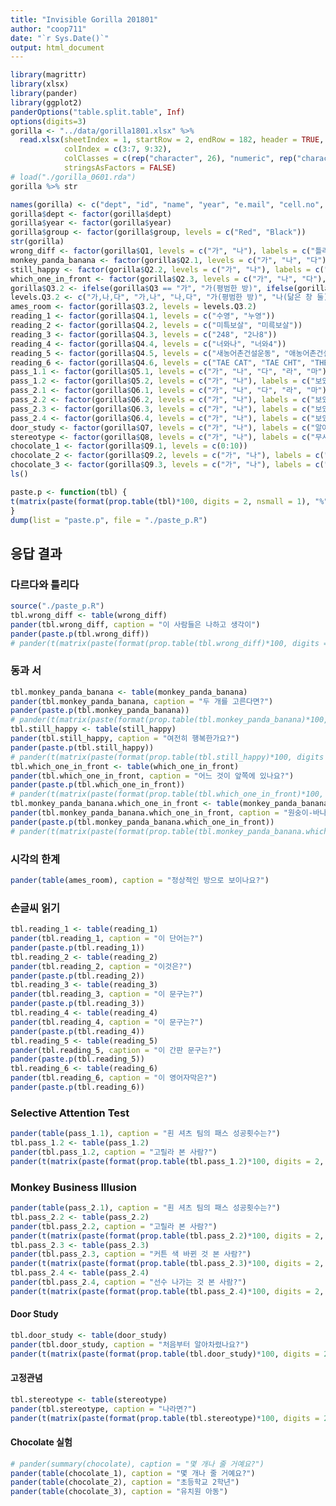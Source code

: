 ```yaml
---
title: "Invisible Gorilla 201801"
author: "coop711"
date: "`r Sys.Date()`"
output: html_document
---
```



<!--### Data

#### Read In
-->

```r
library(magrittr)
library(xlsx)
library(pander)
library(ggplot2)
panderOptions("table.split.table", Inf)
options(digits=3)
gorilla <- "../data/gorilla1801.xlsx" %>%
  read.xlsx(sheetIndex = 1, startRow = 2, endRow = 182, header = TRUE, 
            colIndex = c(3:7, 9:32), 
            colClasses = c(rep("character", 26), "numeric", rep("character", 2)),
            stringsAsFactors = FALSE)
# load("./gorilla_0601.rda")
gorilla %>% str
```

<!--
#### Management
-->

```r
names(gorilla) <- c("dept", "id", "name", "year", "e.mail", "cell.no", "group", "Q1", "Q2.1", "Q2.2", "Q2.3", "Q3", "Q4.1", "Q4.2", "Q4.3", "Q4.4", "Q4.5", "Q4.6", "Q5.1", "Q5.2", "Q6.1", "Q6.2", "Q6.3", "Q6.4", "Q7", "Q8", "Q9.1", "Q9.2", "Q9.3")
gorilla$dept <- factor(gorilla$dept)
gorilla$year <- factor(gorilla$year)
gorilla$group <- factor(gorilla$group, levels = c("Red", "Black"))
str(gorilla)
wrong_diff <- factor(gorilla$Q1, levels = c("가", "나"), labels = c("틀리다", "다르다"))
monkey_panda_banana <- factor(gorilla$Q2.1, levels = c("가", "나", "다"), labels = c("원숭이와 바나나", "원숭이와 팬더", "팬더와 바나나"))
still_happy <- factor(gorilla$Q2.2, levels = c("가", "나"), labels = c("행복해 보인다", "행복해 보이지 않는다"))
which_one_in_front <- factor(gorilla$Q2.3, levels = c("가", "나", "다"), labels = c("맨 위의 비행접시", "중간 위치 비행접시", "맨 아래 비행접시"))
gorilla$Q3.2 <- ifelse(gorilla$Q3 == "가", "가(평범한 방)", ifelse(gorilla$Q3 == "나", "나(닮은 창 둘)", ifelse(gorilla$Q3 == "다", "다(키큰 왼편 여자)", gorilla$Q3)))
levels.Q3.2 <- c("가,나,다", "가,나", "나,다", "가(평범한 방)", "나(닮은 창 둘)", "다(키큰 우측 여자)") 
ames_room <- factor(gorilla$Q3.2, levels = levels.Q3.2)
reading_1 <- factor(gorilla$Q4.1, levels = c("수영", "누영"))
reading_2 <- factor(gorilla$Q4.2, levels = c("미특보살", "미륵보살"))
reading_3 <- factor(gorilla$Q4.3, levels = c("248", "2나8"))
reading_4 <- factor(gorilla$Q4.4, levels = c("너와나", "너와4"))
reading_5 <- factor(gorilla$Q4.5, levels = c("새농어촌건설운동", "애농어촌건설운동"), labels = c("새농어촌건설운동", "모르겠다"))
reading_6 <- factor(gorilla$Q4.6, levels = c("TAE CAT", "TAE CHT", "THE CAT", "THE CHT"))
pass_1.1 <- factor(gorilla$Q5.1, levels = c("가", "나", "다", "라", "마"), labels = c(12:16))
pass_1.2 <- factor(gorilla$Q5.2, levels = c("가", "나"), labels = c("보았다", "못 보았다"))
pass_2.1 <- factor(gorilla$Q6.1, levels = c("가", "나", "다", "라", "마"), labels = c(13:17))
pass_2.2 <- factor(gorilla$Q6.2, levels = c("가", "나"), labels = c("보았다", "못 보았다"))
pass_2.3 <- factor(gorilla$Q6.3, levels = c("가", "나"), labels = c("보았다", "못 보았다"))
pass_2.4 <- factor(gorilla$Q6.4, levels = c("가", "나"), labels = c("보았다", "못 보았다"))
door_study <- factor(gorilla$Q7, levels = c("가", "나"), labels = c("알아차렸다", "몰랐다"))
stereotype <- factor(gorilla$Q8, levels = c("가", "나"), labels = c("무시한다", "팻말에 따른다"))
chocolate_1 <- factor(gorilla$Q9.1, levels = c(0:10))
chocolate_2 <- factor(gorilla$Q9.2, levels = c("가", "나"), labels = c("더", "덜"))
chocolate_3 <- factor(gorilla$Q9.3, levels = c("가", "나"), labels = c("더", "덜"))
ls()
```

```r
paste.p <- function(tbl) {
t(matrix(paste(format(prop.table(tbl)*100, digits = 2, nsmall = 1), "%", sep = ""), nrow = dim(tbl)[1], dimnames = dimnames(tbl)))
}
dump(list = "paste.p", file = "./paste_p.R")
```

## 응답 결과

### 다르다와 틀리다

```r
source("./paste_p.R")
tbl.wrong_diff <- table(wrong_diff)
pander(tbl.wrong_diff, caption = "이 사람들은 나하고 생각이")
pander(paste.p(tbl.wrong_diff))
# pander(t(matrix(paste(format(prop.table(tbl.wrong_diff)*100, digits = 2, nsmall = 1), "%", sep = ""), nrow = dim(tbl.wrong_diff)[1], dimnames = dimnames(tbl.wrong_diff))))
```

### 동과 서

```r
tbl.monkey_panda_banana <- table(monkey_panda_banana)
pander(tbl.monkey_panda_banana, caption = "두 개를 고른다면?")
pander(paste.p(tbl.monkey_panda_banana))
# pander(t(matrix(paste(format(prop.table(tbl.monkey_panda_banana)*100, digits = 2, nsmall = 1), "%", sep = ""), nrow = dim(tbl.monkey_panda_banana)[1], dimnames = dimnames(tbl.monkey_panda_banana))))
tbl.still_happy <- table(still_happy)
pander(tbl.still_happy, caption = "여전히 행복한가요?")
pander(paste.p(tbl.still_happy))
# pander(t(matrix(paste(format(prop.table(tbl.still_happy)*100, digits = 2, nsmall = 1), "%", sep = ""), nrow = dim(tbl.still_happy)[1], dimnames = dimnames(tbl.still_happy))))
tbl.which_one_in_front <- table(which_one_in_front)
pander(tbl.which_one_in_front, caption = "어느 것이 앞쪽에 있나요?")
pander(paste.p(tbl.which_one_in_front))
# pander(t(matrix(paste(format(prop.table(tbl.which_one_in_front)*100, digits = 2, nsmall = 1), "%", sep = ""), nrow = dim(tbl.which_one_in_front)[1], dimnames = dimnames(tbl.which_one_in_front))))
tbl.monkey_panda_banana.which_one_in_front <- table(monkey_panda_banana, which_one_in_front)
pander(tbl.monkey_panda_banana.which_one_in_front, caption = "원숭이-바나나-팬더 vs 어느 것이 앞쪽에 있나요?")
pander(paste.p(tbl.monkey_panda_banana.which_one_in_front))
# pander(t(matrix(paste(format(prop.table(tbl.monkey_panda_banana.which_one_in_front)*100, digits = 2, nsmall = 1), "%", sep = ""), nrow = dim(tbl.monkey_panda_banana.which_one_in_front)[1], dimnames = dimnames(tbl.monkey_panda_banana.which_one_in_front))))
```

### 시각의 한계

```r
pander(table(ames_room), caption = "정상적인 방으로 보이나요?")
```

### 손글씨 읽기

```r
tbl.reading_1 <- table(reading_1)
pander(tbl.reading_1, caption = "이 단어는?")
pander(paste.p(tbl.reading_1))
tbl.reading_2 <- table(reading_2)
pander(tbl.reading_2, caption = "이것은?")
pander(paste.p(tbl.reading_2))
tbl.reading_3 <- table(reading_3)
pander(tbl.reading_3, caption = "이 문구는?")
pander(paste.p(tbl.reading_3))
tbl.reading_4 <- table(reading_4)
pander(tbl.reading_4, caption = "이 문구는?")
pander(paste.p(tbl.reading_4))
tbl.reading_5 <- table(reading_5)
pander(tbl.reading_5, caption = "이 간판 문구는?")
pander(paste.p(tbl.reading_5))
tbl.reading_6 <- table(reading_6)
pander(tbl.reading_6, caption = "이 영어자막은?")
pander(paste.p(tbl.reading_6))
```

### Selective Attention Test

```r
pander(table(pass_1.1), caption = "흰 셔츠 팀의 패스 성공횟수는?")
tbl.pass_1.2 <- table(pass_1.2)
pander(tbl.pass_1.2, caption = "고릴라 본 사람?")
pander(t(matrix(paste(format(prop.table(tbl.pass_1.2)*100, digits = 2, nsmall = 1), "%", sep = ""), nrow = dim(tbl.pass_1.2)[1], dimnames = dimnames(tbl.pass_1.2))))
```

### Monkey Business Illusion

```r
pander(table(pass_2.1), caption = "흰 셔츠 팀의 패스 성공횟수는?")
tbl.pass_2.2 <- table(pass_2.2)
pander(tbl.pass_2.2, caption = "고릴라 본 사람?")
pander(t(matrix(paste(format(prop.table(tbl.pass_2.2)*100, digits = 2, nsmall = 1), "%", sep = ""), nrow = dim(tbl.pass_2.2)[1], dimnames = dimnames(tbl.pass_2.2))))
tbl.pass_2.3 <- table(pass_2.3)
pander(tbl.pass_2.3, caption = "커튼 색 바뀐 것 본 사람?")
pander(t(matrix(paste(format(prop.table(tbl.pass_2.3)*100, digits = 2, nsmall = 1), "%", sep = ""), nrow = dim(tbl.pass_2.3)[1], dimnames = dimnames(tbl.pass_2.3))))
tbl.pass_2.4 <- table(pass_2.4)
pander(tbl.pass_2.4, caption = "선수 나가는 것 본 사람?")
pander(t(matrix(paste(format(prop.table(tbl.pass_2.4)*100, digits = 2, nsmall = 1), "%", sep = ""), nrow = dim(tbl.pass_2.4)[1], dimnames = dimnames(tbl.pass_2.4))))
```

#### Door Study

```r
tbl.door_study <- table(door_study)
pander(tbl.door_study, caption = "처음부터 알아차렸나요?")
pander(t(matrix(paste(format(prop.table(tbl.door_study)*100, digits = 2, nsmall = 1), "%", sep = ""), nrow = dim(tbl.door_study)[1], dimnames = dimnames(tbl.door_study))))
```

#### 고정관념

```r
tbl.stereotype <- table(stereotype)
pander(tbl.stereotype, caption = "나라면?")
pander(t(matrix(paste(format(prop.table(tbl.stereotype)*100, digits = 2, nsmall = 1), "%", sep = ""), nrow = dim(tbl.stereotype)[1], dimnames = dimnames(tbl.stereotype))))
```

#### Chocolate 실험

```r
# pander(summary(chocolate), caption = "몇 개나 줄 거예요?")
pander(table(chocolate_1), caption = "몇 개나 줄 거예요?")
pander(table(chocolate_2), caption = "초등학교 2학년")
pander(table(chocolate_3), caption = "유치원 아동")
```

<!--
### 자료 갈무리

```r
save.image("gorilla_170529.RData")
```
-->